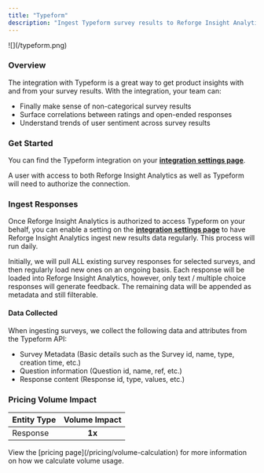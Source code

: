 ```yaml
---
title: "Typeform"
description: "Ingest Typeform survey results to Reforge Insight Analytics for consolidation and analysis"
---
```


<Frame>
  ![](/typeform.png)
</Frame>

### Overview

The integration with Typeform is a great way to get product insights with and from your survey results. With the integration, your team can:

- Finally make sense of non-categorical survey results
- Surface correlations between ratings and open-ended responses
- Understand trends of user sentiment across survey results

### Get Started

You can find the Typeform integration on your [**integration settings page**](https://insights.reforge.com/w/default/settings/integrations/Typeform).

A user with access to both Reforge Insight Analytics as well as Typeform will need to authorize the connection.

<Steps>
  <Step title='Go to "Settings"'>
    
  </Step>
  <Step title='Click "Integrations" in the navigation menu'>
    
  </Step>
  <Step title='Click "Typeform"'>
    
  </Step>
  <Step title='Click "Connect"'>
    
  </Step>
  <Step title="If necessary, log in to Typeform using the appropriate account">
    
  </Step>
  <Step title="Review and approve the permissions requested">
    
  </Step>
  <Step title="Once confirmed, you will be returned to Reforge Insight Analytics, where you can toggle on survey ingestion">
    
  </Step>
</Steps>

### Ingest Responses

Once Reforge Insight Analytics is authorized to access Typeform on your behalf, you can enable a setting on the [**integration settings page**](https://insights.reforge.com/w/default/settings/integrations/Typeform) to have Reforge Insight Analytics ingest new results data regularly. This process will run daily.

Initially, we will pull ALL existing survey responses for selected surveys, and then regularly load new ones on an ongoing basis. Each response will be loaded into Reforge Insight Analytics, however, only text / multiple choice responses will generate feedback. The remaining data will be appended as metadata and still filterable.

#### Data Collected

When ingesting surveys, we collect the following data and attributes from the Typeform API:

- Survey Metadata (Basic details such as the Survey id, name, type, creation time, etc.)
- Question information (Question id, name, ref, etc.)
- Response content (Response id, type, values, etc.)

### Pricing Volume Impact

| Entity Type | Volume Impact |
| :---------- | :-----------: |
| Response    | **1x**        |

<Info>
  View the [pricing page](/pricing/volume-calculation) for more information on
  how we calculate volume usage.
</Info>